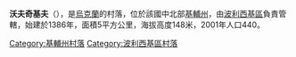 {{coord|51|6|39|N|29|32|57|E|scale:30000|display=title}}

'''沃夫奇基夫'''（{{lang-uk|Вовчків}}），是[[烏克蘭|烏克蘭]]的村落，位於該國中北部[[基輔州|基輔州]]，由[[波利西基區|波利西基區]]負責管轄，始建於1386年，面積5平方公里，海拔高度148米，2001年人口440。

{{DEFAULTSORT:Вовчків}}
[[Category:基輔州村落|Category:基輔州村落]]
[[Category:波利西基區村落|Category:波利西基區村落]]


{{Kiev-geo-stub}}